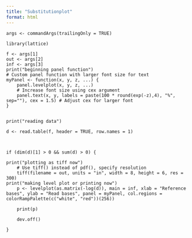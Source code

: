 ```yaml
---
title: "Substitutionplot"
format: html
---
```


```
args <- commandArgs(trailingOnly = TRUE)

library(lattice)

f <- args[1]
out <- args[2]
inf <- args[3]
print("beginning panel function")
# Custom panel function with larger font size for text
myPanel <- function(x, y, z, ...) {
    panel.levelplot(x, y, z, ...)
    # Increase font size using cex argument
    panel.text(x, y, labels = paste(100 * round(exp(-z),4), "%", sep=""), cex = 1.5) # Adjust cex for larger font
}


print("reading data")

d <- read.table(f, header = TRUE, row.names = 1)



if (dim(d)[1] > 0 && sum(d) > 0) {
    
print("plotting as tiff now")
    # Use tiff() instead of pdf(), specify resolution
    tiff(filename = out, units = "in", width = 8, height = 6, res = 300)
print("making level plot or printing now")
    p <- levelplot(as.matrix(-log(d)), main = inf, xlab = "Reference bases", ylab = "Read bases", panel = myPanel, col.regions = colorRampPalette(c("white", "red"))(256))
    
    print(p)
    
    dev.off()
    
}
```
